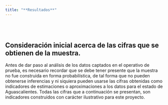```yaml
---
title: "**Resultados**"
--- 
```


<div class=text-justify>

<br>
<br>
 
## Consideración inicial acerca de las cifras que se obtienen de la muestra.

Antes de dar paso al análisis de los datos captados en el operativo de prueba, es necesario recordar que se debe tener presente que la muestra no fue construida en forma probabilística, de tal forma que no pueden obtenerse inferencias y ni siquiera pueden usarse las cifras obtenidas como indicadores de estimaciones o aproximaciones a los datos para el estado de Aguascalientes. Todas las cifras que a continuación se presentan, son indicadores construidos con carácter ilustrativo para este proyecto. 



</div>
